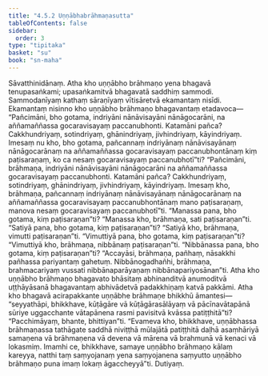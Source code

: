 ```yaml
---
title: "4.5.2 Uṇṇābhabrāhmaṇasutta"
tableOfContents: false
sidebar:
  order: 3
type: "tipitaka"
basket: "su"
book: "sn-maha"
---
```



<DynamicBreadcrumb />

<Division number="512" book="sn-maha">

<Paragraph number="1144" book="sn-maha">
Sāvatthinidānaṃ. Atha kho uṇṇābho brāhmaṇo yena bhagavā tenupasaṅkami; upasaṅkamitvā bhagavatā saddhiṃ sammodi. Sammodanīyaṃ kathaṃ sāraṇīyaṃ vītisāretvā ekamantaṃ nisīdi. Ekamantaṃ nisinno kho uṇṇābho brāhmaṇo bhagavantaṃ etadavoca—
</Paragraph>

<Paragraph number="1145" book="sn-maha">
“Pañcimāni, bho gotama, indriyāni nānāvisayāni nānāgocarāni, na aññamaññassa gocaravisayaṃ paccanubhonti. Katamāni pañca? Cakkhundriyaṃ, sotindriyaṃ, ghānindriyaṃ, jivhindriyaṃ, kāyindriyaṃ. Imesaṃ nu kho, bho gotama, pañcannaṃ indriyānaṃ nānāvisayānaṃ nānāgocarānaṃ na aññamaññassa gocaravisayaṃ paccanubhontānaṃ kiṃ paṭisaraṇaṃ, ko ca nesaṃ gocaravisayaṃ paccanubhotī”ti?
</Paragraph>

<Paragraph number="1146" book="sn-maha">
“Pañcimāni, brāhmaṇa, indriyāni nānāvisayāni nānāgocarāni na aññamaññassa gocaravisayaṃ paccanubhonti. Katamāni pañca? Cakkhundriyaṃ, sotindriyaṃ, ghānindriyaṃ, jivhindriyaṃ, kāyindriyaṃ. Imesaṃ kho, brāhmaṇa, pañcannaṃ indriyānaṃ nānāvisayānaṃ nānāgocarānaṃ na aññamaññassa gocaravisayaṃ paccanubhontānaṃ mano paṭisaraṇaṃ, manova nesaṃ gocaravisayaṃ paccanubhotī”ti.
</Paragraph>

<Paragraph number="1147" book="sn-maha">
“Manassa pana, bho gotama, kiṃ paṭisaraṇan”ti? “Manassa kho, brāhmaṇa, sati paṭisaraṇan”ti. “Satiyā pana, bho gotama, kiṃ paṭisaraṇan”ti? “Satiyā kho, brāhmaṇa, vimutti paṭisaraṇan”ti. “Vimuttiyā pana, bho gotama, kiṃ paṭisaraṇan”ti? “Vimuttiyā kho, brāhmaṇa, nibbānaṃ paṭisaraṇan”ti. “Nibbānassa pana, bho gotama, kiṃ paṭisaraṇan”ti? “Accayāsi, brāhmaṇa, pañhaṃ, nāsakkhi pañhassa pariyantaṃ gahetuṃ. Nibbānogadhañhi, brāhmaṇa, brahmacariyaṃ vussati nibbānaparāyaṇaṃ nibbānapariyosānan”ti.
</Paragraph>

<Paragraph number="1148" book="sn-maha">
Atha kho uṇṇābho brāhmaṇo bhagavato bhāsitaṃ abhinanditvā anumoditvā uṭṭhāyāsanā bhagavantaṃ abhivādetvā padakkhiṇaṃ katvā pakkāmi.
</Paragraph>

<Paragraph number="1149" book="sn-maha">
Atha kho bhagavā acirapakkante uṇṇābhe brāhmaṇe bhikkhū āmantesi—  “seyyathāpi, bhikkhave, kūṭāgāre vā kūṭāgārasālāyaṃ vā pācīnavātapānā sūriye uggacchante vātapānena rasmi pavisitvā kvāssa patiṭṭhitā”ti? “Pacchimāyaṃ, bhante, bhittiyan”ti. “Evameva kho, bhikkhave, uṇṇābhassa brāhmaṇassa tathāgate saddhā niviṭṭhā mūlajātā patiṭṭhitā daḷhā asaṃhāriyā samaṇena vā brāhmaṇena vā devena vā mārena vā brahmunā vā kenaci vā lokasmiṃ. Imamhi ce, bhikkhave, samaye uṇṇābho brāhmaṇo kālaṃ kareyya, natthi taṃ saṃyojanaṃ yena saṃyojanena saṃyutto uṇṇābho brāhmaṇo puna imaṃ lokaṃ āgaccheyyā”ti.

</Paragraph>
</Division>

<Paragraph number="1150" type="center" book="sn-maha">
Dutiyaṃ.
</Paragraph>